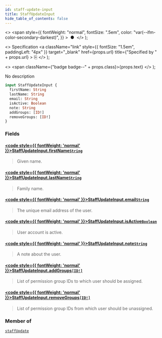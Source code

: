 ```yaml
---
id: staff-update-input
title: StaffUpdateInput
hide_table_of_contents: false
---
```


  <>
    <span
      style={{
        fontWeight: "normal",
        fontSize: ".5em",
        color: "var(--ifm-color-secondary-darkest)",
      }}
    >
      &nbsp;●&nbsp;
    </span>
  </>
);

  <>
    Specification
    <a
      className="link"
      style={{ fontSize: "1.5em", paddingLeft: "4px" }}
      target="\_blank"
      href={props.url}
      title={"Specified by " + props.url}
    >
      ⎘
    </a>
  </>
);

  <>
    <span className={"badge badge--" + props.class}>{props.text}</span>
  </>
);

No description

```graphql
input StaffUpdateInput {
  firstName: String
  lastName: String
  email: String
  isActive: Boolean
  note: String
  addGroups: [ID!]
  removeGroups: [ID!]
}
```

### Fields

#### [<code style={{ fontWeight: 'normal' }}>StaffUpdateInput.<b>firstName</b></code>](#)<Bullet />[`String`](../../api-reference/scalars/string) <Badge class="secondary" text="scalar"/>

> Given name.

#### [<code style={{ fontWeight: 'normal' }}>StaffUpdateInput.<b>lastName</b></code>](#)<Bullet />[`String`](../../api-reference/scalars/string) <Badge class="secondary" text="scalar"/>

> Family name.

#### [<code style={{ fontWeight: 'normal' }}>StaffUpdateInput.<b>email</b></code>](#)<Bullet />[`String`](../../api-reference/scalars/string) <Badge class="secondary" text="scalar"/>

> The unique email address of the user.

#### [<code style={{ fontWeight: 'normal' }}>StaffUpdateInput.<b>isActive</b></code>](#)<Bullet />[`Boolean`](../../api-reference/scalars/boolean) <Badge class="secondary" text="scalar"/>

> User account is active.

#### [<code style={{ fontWeight: 'normal' }}>StaffUpdateInput.<b>note</b></code>](#)<Bullet />[`String`](../../api-reference/scalars/string) <Badge class="secondary" text="scalar"/>

> A note about the user.

#### [<code style={{ fontWeight: 'normal' }}>StaffUpdateInput.<b>addGroups</b></code>](#)<Bullet />[`[ID!]`](../../api-reference/scalars/id) <Badge class="secondary" text="list"/> <Badge class="secondary" text="scalar"/>

> List of permission group IDs to which user should be assigned.

#### [<code style={{ fontWeight: 'normal' }}>StaffUpdateInput.<b>removeGroups</b></code>](#)<Bullet />[`[ID!]`](../../api-reference/scalars/id) <Badge class="secondary" text="list"/> <Badge class="secondary" text="scalar"/>

> List of permission group IDs from which user should be unassigned.

### Member of

[`staffUpdate`](../../api-reference/mutations/staff-update) <Badge class="secondary" text="mutation"/>
